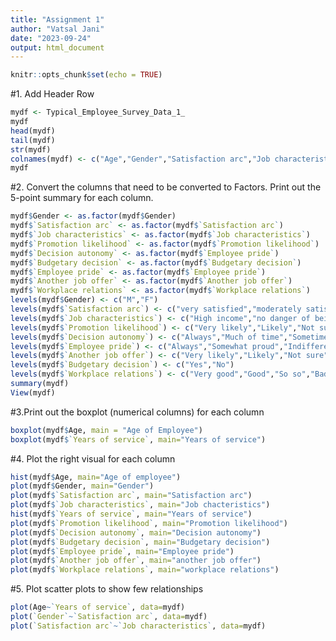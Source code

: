 ---
title: "Assignment 1"
author: "Vatsal Jani"
date: "2023-09-24"
output: html_document
---

```{r setup, include=FALSE}
knitr::opts_chunk$set(echo = TRUE)
```

#1.  Add Header Row
```{r}
mydf <- Typical_Employee_Survey_Data_1_
mydf
head(mydf)
tail(mydf)
str(mydf)
colnames(mydf) <- c("Age","Gender","Satisfaction arc","Job characteristics","Years of service","Promotion likelihood","Decision autonomy","Budgetary decision","Employee pride","Another job offer","Workplace relations")
mydf
```
#2. Convert the columns that need to be converted to Factors. Print out the 5-point summary for each column.
```{r}
mydf$Gender <- as.factor(mydf$Gender)
mydf$`Satisfaction arc` <- as.factor(mydf$`Satisfaction arc`)
mydf$`Job characteristics` <- as.factor(mydf$`Job characteristics`)
mydf$`Promotion likelihood` <- as.factor(mydf$`Promotion likelihood`)
mydf$`Decision autonomy` <- as.factor(mydf$`Employee pride`)
mydf$`Budgetary decision` <- as.factor(mydf$`Budgetary decision`)
mydf$`Employee pride` <- as.factor(mydf$`Employee pride`)
mydf$`Another job offer` <- as.factor(mydf$`Another job offer`)
mydf$`Workplace relations` <- as.factor(mydf$`Workplace relations`)
levels(mydf$Gender) <- c("M","F")
levels(mydf$`Satisfaction arc`) <- c("very satisfied","moderately satisfied","A little dissatisfied","very dissatisfied")
levels(mydf$`Job characteristics`) <- c("High income","no danger of being fired","Flexible hours","Opportunities of advancement","Enjoying the work")
levels(mydf$`Promotion likelihood`) <- c("Very likely","Likely","Not sure","Unlikely","Very unlikely")
levels(mydf$`Decision autonomy`) <- c("Always","Much of time","Sometimes","Never")
levels(mydf$`Employee pride`) <- c("Always","Somewhat proud","Indifferent","Not at all proud")
levels(mydf$`Another job offer`) <- c("Very likely","Likely","Not sure","Unlikely","Very unlikely")
levels(mydf$`Budgetary decision`) <- c("Yes","No")
levels(mydf$`Workplace relations`) <- c("Very good","Good","So so","Bad","Very bad")
summary(mydf)
View(mydf)
```
#3.Print out the boxplot (numerical columns) for each column 
```{r}
boxplot(mydf$Age, main = "Age of Employee")
boxplot(mydf$`Years of service`, main="Years of service")
```

#4. Plot the right visual for each column 
```{r}
hist(mydf$Age, main="Age of employee")
plot(mydf$Gender, main="Gender")
plot(mydf$`Satisfaction arc`, main="Satisfaction arc")
plot(mydf$`Job characteristics`, main="Job chacteristics")
hist(mydf$`Years of service`, main="Years of service")
plot(mydf$`Promotion likelihood`, main="Promotion likelihood")
plot(mydf$`Decision autonomy`, main="Decision autonomy")
plot(mydf$`Budgetary decision`, main="Budgetary decision")
plot(mydf$`Employee pride`, main="Employee pride")
plot(mydf$`Another job offer`, main="another job offer")
plot(mydf$`Workplace relations`, main="workplace relations")
```
#5. Plot scatter plots to show few relationships
```{r}
plot(Age~`Years of service`, data=mydf)
plot(`Gender`~`Satisfaction arc`, data=mydf)
plot(`Satisfaction arc`~`Job characteristics`, data=mydf)
```

